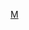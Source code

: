 {{Navbox
|name = 金馬獎觀眾票選最佳影片
|bodyclass=hlist
|titlestyle = background: #eedd82
|title = {{{1|}}}[[金馬獎]][[金馬獎觀眾票選最佳影片|觀眾票選最佳影片]]
|groupstyle = background: #eee8aa
|group1 = 1990年代
|list1 = 
* 1992 《[[無言的山丘]]》
* 1994 《[[多桑 (電影)|多桑]]》
* 1995 《[[女人四十]]》
* 1997 《[[一隻鳥仔哮啾啾]]》
* 1998 《[[玻璃之城]]》
* 1999 《[[黑暗之光]]》
|group2 = 2000年代
|list2 = 
* 2000 《[[西洋鏡]]》
* 2001 《[[藍宇]]》
* 2002 《[[美麗時光]]》
* 2003 《[[無間道]]》
* 2004 《[[新警察故事]]》
* 2005 《[[面子]]》
* 2006 《[[放·逐]]》
* 2007 《[[落葉歸根]]》
* 2008 《[[海角七號]]》
* 2009 《[[不能没有你]]》
|group3 = 2010年代
|list3 = 
* 2010 《[[當愛來的時候]]》
* 2011 《[[賽德克·巴萊]]》
* 2012 《[[女朋友·男朋友]]》
* 2013 《[[一代宗師]]》
* 2014 《[[KANO]]》
* 2015 《[[山河故人]]》
* 2016 《[[我不是潘金蓮 (電影)|我不是潘金蓮]]》
* 2017 《[[血觀音]]》
* 2018 《[[大象席地而坐]]》
* 2019 《[[陽光普照]]》
|group4 = 2020年代
|list4 = 
* 2020 《[[同學麥娜絲]]》
* 2021 《[[美國女孩]]》
|below = 
* [[金馬獎最佳劇情片|最佳劇情片]]
* [[金馬獎最佳原著劇本|最佳原著劇本]]
* [[金馬獎最佳改編劇本|最佳改編劇本]]
* [[金馬獎最佳紀錄片|最佳紀錄片]]
* [[金馬獎最佳創作短片|最佳創作短片]]
* [[金馬獎最佳動畫長片|最佳動畫長片]]
* [[金馬獎觀眾票選最佳影片|觀眾票選最佳影片]]
* [[金馬獎最佳導演|最佳導演]]
* [[金馬獎最佳新導演|最佳新導演]]
|belowstyle = background: #f0e68c; text-align: center
}}<noinclude>
[[Category:金馬獎模板|M]]
[[Category:金馬獎觀眾票選最佳影片| ]]
</noinclude>
